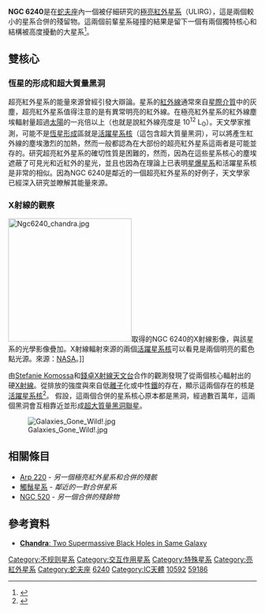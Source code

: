 {{Infobox Galaxy
| name = [[New_General_Catalogue|NGC]] 6240
| image = [[Image:Hubble_Interacting_Galaxy_NGC_6240_(2008-04-24).jpg|240 px]]
| caption = 哈伯太空望遠鏡的影像
| epoch = [[J2000|J2000]]
| type = I0 pec<ref name="ned">{{cite web
  | title=NASA/IPAC Extragalactic Database
  | work=Results for NGC 6240
  | url=http://nedwww.ipac.caltech.edu/
  | accessdate=2006-08-16
  | archive-date=2011-05-14
  | archive-url=https://web.archive.org/web/20110514100451/http://nedwww.ipac.caltech.edu/
  | dead-url=no
  }}</ref>
| ra = {{RA|16|52|58.9}}<ref name="ned" />
| dec = {{DEC|+02|24|03}}<ref name="ned" />
| dist_ly = 4億[[光年|光年]]
| z = 7339 ± 9 km/s<ref name="ned" />
| appmag_v = 12.8<ref name="ned" />
| size_v = 2′.1 × 1′.1<ref name="ned" />
| constellation name = [[蛇夫座|蛇夫座]]
| notes = 合併的殘餘
| names = [[Index_Catalogue|IC]] 4625,<ref name="ned" /> [[Uppsala_General_Catalogue|UGC]] 10592,<ref name="ned" /> [[Principal_Galaxies_Catalogue|PGC]] 59186,<ref name="ned" /> VV 617<ref name="ned" />
}}

'''NGC 6240'''是在[[蛇夫座|蛇夫座]]內一個被仔細研究的[[亮紅外星系|極亮紅外星系]]（ULIRG），這是兩個較小的星系合併的殘留物。這兩個前輩星系碰撞的結果是留下一個有兩個獨特核心和結構被高度擾動的大星系<ref name="friedschulz1983">{{cite journal
  | author=J. W. Fried, H. Schulz
  | title=NGC 6240 - A unique interacting galaxy
  | journal=Astronomy and Astrophysics
  | year=1983
  | volume=118
  | pages=166–170
  | url=http://adsabs.harvard.edu/abs/1983A&A...118..166F}}</ref>。

== 雙核心 ==
=== 恆星的形成和超大質量黑洞 ===

超亮紅外星系的能量來源曾經引發大辯論。星系的[[紅外線|紅外線]]通常來自[[星際介質|星際介質]]中的灰塵，超亮紅外星系值得注意的是有異常明亮的紅外線。在極亮紅外星系的紅外線塵埃輻射量超過[[太陽|太陽]]的一兆倍以上（也就是說紅外線亮度是 10<sup>12</sup> L<sub>ʘ</sub>）。天文學家推測，可能不是[[恆星形成|恆星形成]]區就是[[活躍星系核|活躍星系核]]（這包含超大質量黑洞），可以將產生紅外線的塵埃激烈的加熱，然而一般都認為在大部份的超亮紅外星系這兩者是可能並存的。研究超亮紅外星系的確切性質是困難的，然而，因為在這些星系核心的塵埃遮蔽了可見光和近紅外的星光，並且也因為在理論上已表明[[星爆星系|星爆星系]]和活躍星系核是非常的相似。因為NGC 6240是鄰近的一個超亮紅外星系的好例子，天文學家已經深入研究並瞭解其能量來源。

===X射線的觀察 ===

[[Image:Ngc6240_chandra.jpg|250px]]取得的NGC 6240的X射線影像，與該星系的光學影像疊加。X射線輻射來源的兩個[[活躍星系核|活躍星系核]]可以看見是兩個明亮的藍色點光源。來源：[[NASA|NASA]]。]]

由[[Stefanie_Komossa|Stefanie Komossa]]和[[錢德拉X射线天文台|錢卓X射線天文台]]合作的觀測發現了從兩個核心輻射出的硬[[X射線|X射線]]。從排放的強度與來自低[[離子|離子]]化或中性[[鐵|鐵]]的存在，顯示這兩個存在的核是[[活躍星系核|活躍星系核]]<ref name="komossaetal2003">{{cite journal
  | author=S. Komossa, V. Burwitz, G. Hasinger, P.Predehl, J. S. Kaastra, Y. Ikebe
  | title=Discovery of a Binary Active Galactic Nucleus in the Ultraluminous Infrared Galaxy NGC 6240 Using Chandra
  | journal=Astrophysical Journal
  | year=2003
  | volume=582
  | pages=L15–L19
  | url=http://adsabs.harvard.edu/abs/2003ApJ...582L..15K
  | doi=10.1086/346145
  | access-date=2010-05-05
  | archive-date=2014-06-27
  | archive-url=https://web.archive.org/web/20140627002152/http://adsabs.harvard.edu/abs/2003ApJ...582L..15K
  | dead-url=no
  }}</ref>。
假設，這兩個合併的星系核心原本都是黑洞，經過數百萬年，這兩個黑洞會互相靠近並形成[[黑洞聯星|超大質量黑洞聯星]]。
{{clear}}

[[Image:Galaxies_Gone_Wild!.jpg|thumb]]

== 相關條目 ==

{{commons|NGC 6240}}
* [[阿普220|Arp 220]] - ''另一個極亮紅外星系和合併的殘骸''
* [[觸鬚星系|觸鬚星系]] - ''鄰近的一對合併星系''
* [[NGC_520|NGC 520]] - ''另一個合併的殘餘物''

== 參考資料 ==
{{reflist}}
*[http://chandra.harvard.edu/photo/2002/0192/ '''Chandra''': Two Supermassive Black Holes in Same Galaxy]{{Wayback|url=http://chandra.harvard.edu/photo/2002/0192/ |date=20110226091453 }}

{{Catalogs|NGC=6240}}

{{DEFAULTSORT:NGC 6240}}
[[Category:不规则星系|Category:不规则星系]]
[[Category:交互作用星系|Category:交互作用星系]]
[[Category:特殊星系|Category:特殊星系]]
[[Category:亮紅外星系|Category:亮紅外星系]]
[[Category:蛇夫座|Category:蛇夫座]]
[[Category:NGC天體|6240]]
[[Category:IC天體|Category:IC天體]]
[[Category:UGC天體|10592]]
[[Category:PGC天體|59186]]